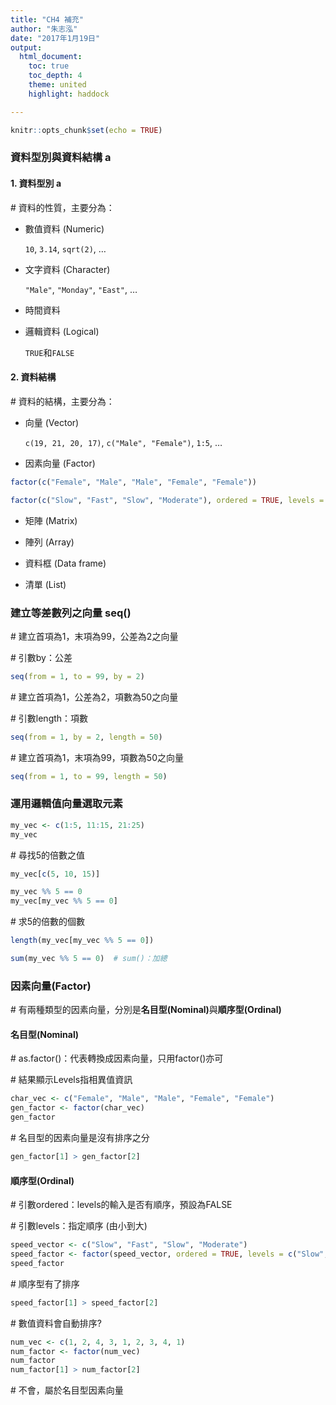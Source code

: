 ```yaml
---
title: "CH4 補充"
author: "朱志泓"
date: "2017年1月19日"
output:
  html_document:
    toc: true
    toc_depth: 4
    theme: united
    highlight: haddock

---
```


```r
knitr::opts_chunk$set(echo = TRUE)
```

### **資料型別與資料結構** a

#### **1. 資料型別** a

 # 資料的性質，主要分為：

- 數值資料 (Numeric)

    `10`, `3.14`, `sqrt(2)`, ...

- 文字資料 (Character)

    `"Male"`, `"Monday"`, `"East"`, ...

- 時間資料

- 邏輯資料 (Logical) 

    `TRUE`和`FALSE`

#### **2. 資料結構**

 # 資料的結構，主要分為：

- 向量 (Vector)

    `c(19, 21, 20, 17)`, `c("Male", "Female")`, `1:5`, ...

- 因素向量 (Factor)

```r
factor(c("Female", "Male", "Male", "Female", "Female"))
```

```r
factor(c("Slow", "Fast", "Slow", "Moderate"), ordered = TRUE, levels = c("Slow", "Moderate", "Fast"))
```

- 矩陣 (Matrix)

- 陣列 (Array)

- 資料框 (Data frame)

- 清單 (List)

### **建立等差數列之向量 seq()**

 # 建立首項為1，末項為99，公差為2之向量

 # 引數by：公差

```r
seq(from = 1, to = 99, by = 2)
```

 # 建立首項為1，公差為2，項數為50之向量

 # 引數length：項數

```r
seq(from = 1, by = 2, length = 50)
```

 # 建立首項為1，末項為99，項數為50之向量

```r
seq(from = 1, to = 99, length = 50)
```

### **運用邏輯值向量選取元素**

```r
my_vec <- c(1:5, 11:15, 21:25)
my_vec
```

 # 尋找5的倍數之值

```r
my_vec[c(5, 10, 15)]
```

```r
my_vec %% 5 == 0
my_vec[my_vec %% 5 == 0]
```

 # 求5的倍數的個數
```r
length(my_vec[my_vec %% 5 == 0])
```

```r
sum(my_vec %% 5 == 0)  # sum()：加總
```

### **因素向量(Factor)**

 # 有兩種類型的因素向量，分別是**名目型(Nominal)**與**順序型(Ordinal)**

#### **名目型(Nominal)**

 # as.factor()：代表轉換成因素向量，只用factor()亦可

 # 結果顯示Levels指相異值資訊

```r
char_vec <- c("Female", "Male", "Male", "Female", "Female")
gen_factor <- factor(char_vec)
gen_factor
```

 # 名目型的因素向量是沒有排序之分

```r
gen_factor[1] > gen_factor[2]
```

#### **順序型(Ordinal)**

 # 引數ordered：levels的輸入是否有順序，預設為FALSE

 # 引數levels：指定順序 (由小到大)

```r
speed_vector <- c("Slow", "Fast", "Slow", "Moderate")
speed_factor <- factor(speed_vector, ordered = TRUE, levels = c("Slow", "Moderate", "Fast"))
speed_factor
```

 # 順序型有了排序

```r
speed_factor[1] > speed_factor[2]
```

 # 數值資料會自動排序?

```r
num_vec <- c(1, 2, 4, 3, 1, 2, 3, 4, 1)
num_factor <- factor(num_vec)
num_factor
num_factor[1] > num_factor[2]
```

 # 不會，屬於名目型因素向量

